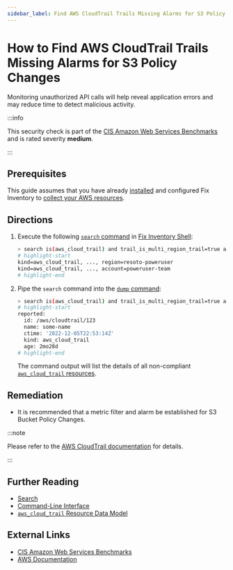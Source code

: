 ```yaml
---
sidebar_label: Find AWS CloudTrail Trails Missing Alarms for S3 Policy Changes
---
```


# How to Find AWS CloudTrail Trails Missing Alarms for S3 Policy Changes

Monitoring unauthorized API calls will help reveal application errors and may reduce time to detect malicious activity.

:::info

This security check is part of the [CIS Amazon Web Services Benchmarks](https://cisecurity.org/benchmark/amazon_web_services) and is rated severity **medium**.

:::

## Prerequisites

This guide assumes that you have already [installed](../../../getting-started/install/index.mdx) and configured Fix Inventory to [collect your AWS resources](../../../how-to-guides/data-sources/collect-aws-resource-data.mdx).

## Directions

1. Execute the following [`search` command](../../../reference/cli/search.mdx) in [Fix Inventory Shell](../../../reference/components/shell.mdx):

   ```bash
   > search is(aws_cloud_trail) and trail_is_multi_region_trail=true and trail_status.is_logging=true with(empty, --> is(aws_cloudwatch_log_group) with(any, --> is(aws_cloudwatch_metric_filter) and filter_pattern~"\s*\$\.eventSource\s*=\s*s3.amazonaws.com.+\$\.eventName\s*=\s*PutBucketAcl.+\$\.eventName\s*=\s*PutBucketPolicy.+\$\.eventName\s*=\s*PutBucketCors.+\$\.eventName\s*=\s*PutBucketLifecycle.+\$\.eventName\s*=\s*PutBucketReplication.+\$\.eventName\s*=\s*DeleteBucketPolicy.+\$\.eventName\s*=\s*DeleteBucketCors.+\$\.eventName\s*=\s*DeleteBucketLifecycle.+\$\.eventName\s*=\s*DeleteBucketReplication"))
   # highlight-start
   ​kind=aws_cloud_trail, ..., region=resoto-poweruser
   ​kind=aws_cloud_trail, ..., account=poweruser-team
   # highlight-end
   ```

2. Pipe the `search` command into the [`dump` command](../../../reference/cli/dump.mdx):

   ```bash
   > search is(aws_cloud_trail) and trail_is_multi_region_trail=true and trail_status.is_logging=true with(empty, --> is(aws_cloudwatch_log_group) with(any, --> is(aws_cloudwatch_metric_filter) and filter_pattern~"\s*\$\.eventSource\s*=\s*s3.amazonaws.com.+\$\.eventName\s*=\s*PutBucketAcl.+\$\.eventName\s*=\s*PutBucketPolicy.+\$\.eventName\s*=\s*PutBucketCors.+\$\.eventName\s*=\s*PutBucketLifecycle.+\$\.eventName\s*=\s*PutBucketReplication.+\$\.eventName\s*=\s*DeleteBucketPolicy.+\$\.eventName\s*=\s*DeleteBucketCors.+\$\.eventName\s*=\s*DeleteBucketLifecycle.+\$\.eventName\s*=\s*DeleteBucketReplication")) | dump
   # highlight-start
   ​reported:
   ​  id: /aws/cloudtrail/123
   ​  name: some-name
   ​  ctime: '2022-12-05T22:53:14Z'
   ​  kind: aws_cloud_trail
   ​  age: 2mo28d
   # highlight-end
   ```

   The command output will list the details of all non-compliant [`aws_cloud_trail` resources](../../../reference/unified-data-model/aws.mdx#aws_cloud_trail).

## Remediation

- It is recommended that a metric filter and alarm be established for S3 Bucket Policy Changes.

:::note

Please refer to the [AWS CloudTrail documentation](https://docs.aws.amazon.com/awscloudtrail/latest/userguide/cloudwatch-alarms-for-cloudtrail.html) for details.

:::

## Further Reading

- [Search](../../../reference/search/index.mdx)
- [Command-Line Interface](../../../reference/cli/index.mdx)
- [`aws_cloud_trail` Resource Data Model](../../../reference/unified-data-model/aws.mdx#aws_cloud_trail)

## External Links

- [CIS Amazon Web Services Benchmarks](https://cisecurity.org/benchmark/amazon_web_services)
- [AWS Documentation](https://docs.aws.amazon.com/awscloudtrail/latest/userguide/cloudwatch-alarms-for-cloudtrail.html)
